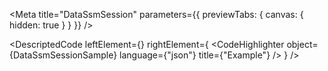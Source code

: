 
<Meta title="DataSsmSession" parameters={{ previewTabs: { canvas: { hidden: true } } }} />

<DescriptedCode
  leftElement={<DataSsmSessionDesc />}
  rightElement={
    <CodeHighlighter
      object={DataSsmSessionSample}
      language={"json"}
      title={"Example"}
    />
  }
/>

<DataSsmSessionStateIndex />

<DataSsmSessionGetQueryFunctionIndex />

<DataSsmSessionListQueryFunctionIndex />

<DataSsmSessionLogGetQueryFunctionIndex />

<DataSsmSessionLogListQueryFunctionIndex />
